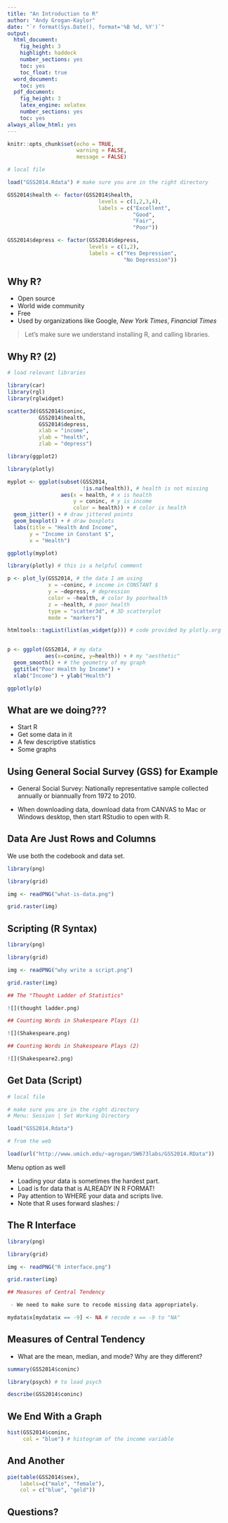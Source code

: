 ```yaml
---
title: "An Introduction to R"
author: "Andy Grogan-Kaylor"
date: "`r format(Sys.Date(), format='%B %d, %Y')`"
output:
  html_document:
    fig_height: 3
    highlight: haddock
    number_sections: yes
    toc: yes
    toc_float: true
  word_document:
    toc: yes
  pdf_document:
    fig_height: 3
    latex_engine: xelatex
    number_sections: yes
    toc: yes
always_allow_html: yes
---
```



```r

knitr::opts_chunk$set(echo = TRUE,
                      warning = FALSE,
                      message = FALSE)

```

```r

# local file

load("GSS2014.Rdata") # make sure you are in the right directory

GSS2014$health <- factor(GSS2014$health,
                             levels = c(1,2,3,4),
                             labels = c("Excellent",
                                        "Good",
                                        "Fair",
                                        "Poor"))

GSS2014$depress <- factor(GSS2014$depress,
                          levels = c(1,2),
                          labels = c("Yes Depression",
                                     "No Depression"))
```

## Why R?

- Open source
- World wide community
- Free
- Used by organizations like Google, *New York Times*, *Financial Times*

> Let's make sure we understand installing R, and calling libraries.

## Why R? (2)

```r

# load relevant libraries

library(car) 
library(rgl)
library(rglwidget)

scatter3d(GSS2014$coninc,
          GSS2014$health,
          GSS2014$depress, 
          xlab = "income",
          ylab = "health",
          zlab = "depress")

```

```r

library(ggplot2)

library(plotly)

myplot <- ggplot(subset(GSS2014, 
                        !is.na(health)), # health is not missing
                 aes(x = health, # x is health
                     y = coninc, # y is income
                     color = health)) + # color is health
  geom_jitter() + # draw jittered points
  geom_boxplot() + # draw boxplots
  labs(title = "Health And Income",
       y = "Income in Constant $",
       x = "Health")

ggplotly(myplot)

```


```r

library(plotly) # this is a helpful comment

p <- plot_ly(GSS2014, # the data I am using
             x = ~coninc, # income in CONSTANT $
             y = ~depress, # depression
             color = ~health, # color by poorhealth
             z = ~health, # poor health
             type = "scatter3d", # 3D scatterplot
             mode = "markers")

```

```r

htmltools::tagList(list(as_widget(p))) # code provided by plotly.org
                   
```

```r

p <- ggplot(GSS2014, # my data
            aes(x=coninc, y=health)) + # my "aesthetic"
  geom_smooth() + # the geometry of my graph
  ggtitle("Poor Health by Income") + 
  xlab("Income") + ylab("Health")

ggplotly(p)

```

## What are we doing???

- Start R
- Get some data in it
- A few descriptive statistics
- Some graphs

## Using General Social Survey (GSS) for Example

 - General Social Survey:  Nationally representative sample collected annually or biannually from 1972 to 2010.

 - When downloading data, download data from CANVAS to Mac or Windows desktop, then start RStudio to open with R.
 
## Data Are Just Rows and Columns 

We use both the codebook and data set.

```r

library(png)

library(grid)

img <- readPNG("what-is-data.png")

grid.raster(img)

```

## Scripting (R Syntax)

```r

library(png)

library(grid)

img <- readPNG("why write a script.png")

grid.raster(img)

```


```r

## The "Thought Ladder of Statistics"

![](thought ladder.png)

## Counting Words in Shakespeare Plays (1)

![](Shakespeare.png)

## Counting Words in Shakespeare Plays (2)

![](Shakespeare2.png)

```

## Get Data (Script)

```r

# local file

# make sure you are in the right directory
# Menu: Session | Set Working Directory

load("GSS2014.Rdata") 

```

```r

# from the web

load(url("http://www.umich.edu/~agrogan/SW673labs/GSS2014.RData"))

```

Menu option as well

* Loading your data is sometimes the hardest part.
* Load is for data that is ALREADY IN R FORMAT!
* Pay attention to WHERE your data and scripts live.
* Note that R uses forward slashes:  /

## The R Interface

```r

library(png)

library(grid)

img <- readPNG("R interface.png")

grid.raster(img)

```


```r

## Measures of Central Tendency

 - We need to make sure to recode missing data appropriately.

mydata$x[mydata$x == -9] <- NA # recode x == -9 to "NA"

```

## Measures of Central Tendency

- What are the mean, median, and mode? Why are they different?

```r

summary(GSS2014$coninc)

library(psych) # to load psych

describe(GSS2014$coninc)

```

## We End With a Graph

```r

hist(GSS2014$coninc,
     col = "blue") # histogram of the income variable

```

## And Another

```r

pie(table(GSS2014$sex),
    labels=c("male", "female"),
    col = c("blue", "gold"))

```

## Questions?


